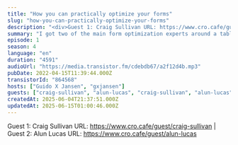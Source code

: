 ```yaml
---
title: "How you can practically optimize your forms"
slug: "how-you-can-practically-optimize-your-forms"
description: "<div>Guest 1: Craig Sullivan URL: https://www.cro.cafe/guest/craig-sullivan | Guest 2: Alun Lucas URL: https://www.cro.cafe/guest/alun-lucas&nbsp;</div>"
summary: "I got two of the main form optimization experts around a table and asked them everything you need in order to improve your on-site forms."
episode: 1
season: 4
language: "en"
duration: "4591"
audioUrl: "https://media.transistor.fm/cdebdb67/a2f12d4b.mp3"
pubDate: 2022-04-15T11:39:44.000Z
transistorId: "864568"
hosts: ["Guido X Jansen", "gxjansen"]
guests: ["craig-sullivan", "alun-lucas", "craig-sullivan", "alun-lucas"]
createdAt: 2025-06-04T21:37:51.000Z
updatedAt: 2025-06-15T01:00:46.000Z
---
```


Guest 1: Craig Sullivan URL: https://www.cro.cafe/guest/craig-sullivan | Guest 2: Alun Lucas URL: https://www.cro.cafe/guest/alun-lucas
